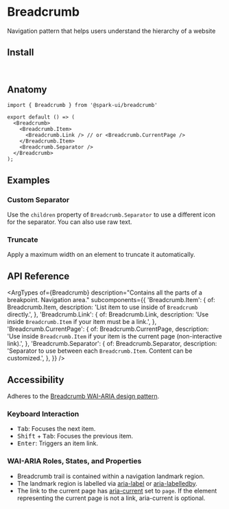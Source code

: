 


<Meta of={stories} />

# Breadcrumb

Navigation pattern that helps users understand the hierarchy of a website

<Canvas of={stories.Default} />

## Install

```sh
npm install @spark-ui/ui
```

## Anatomy

```tsx
import { Breadcrumb } from '@spark-ui/breadcrumb'

export default () => (
  <Breadcrumb>
    <Breadcrumb.Item>
      <Breadcrumb.Link /> // or <Breadcrumb.CurrentPage />
    </Breadcrumb.Item>
    <Breadcrumb.Separator />
  </Breadcrumb>
);
```

## Examples

### Custom Separator

Use the `children` property of `Breadcrumb.Separator` to use a different icon for the separator. You can also use raw text.

<Canvas of={stories.CustomSeparator} />

### Truncate

Apply a maximum width on an element to truncate it automatically.

<Canvas of={stories.Truncate} />

## API Reference

<ArgTypes
  of={Breadcrumb}
  description="Contains all the parts of a breakpoint. Navigation area."
  subcomponents={{
    'Breadcrumb.Item': {
      of: Breadcrumb.Item,
      description: 'List item to use inside of `Breadcrumb` directly.',
    },
    'Breadcrumb.Link': {
      of: Breadcrumb.Link,
      description: 'Use inside `Breadcrumb.Item` if your item must be a link.',
    },
    'Breadcrumb.CurrentPage': {
      of: Breadcrumb.CurrentPage,
      description:
        'Use inside `Breadcrumb.Item` if your item is the current page (non-interactive link).',
    },
    'Breadcrumb.Separator': {
      of: Breadcrumb.Separator,
      description: 'Separator to use between each `Breadcrumb.Item`. Content can be customized.',
    },
  }}
/>

## Accessibility

<A11yReport of="breadcrumb" />

Adheres to the [Breadcrumb WAI-ARIA design pattern](https://www.w3.org/WAI/ARIA/apg/patterns/breadcrumb/).

### Keyboard Interaction

- <Kbd>Tab</Kbd>: Focuses the next item.
- <Kbd>Shift</Kbd> + <Kbd>Tab</Kbd>: Focuses the previous item.
- <Kbd>Enter</Kbd>: Triggers an item link.

### WAI-ARIA Roles, States, and Properties

- Breadcrumb trail is contained within a navigation landmark region.
- The landmark region is labelled via [aria-label](https://w3c.github.io/aria/#aria-label) or [aria-labelledby](https://w3c.github.io/aria/#aria-labelledby).
- The link to the current page has [aria-current](https://w3c.github.io/aria/#aria-current) set to `page`. If the element representing the current page is not a link, aria-current is optional.
